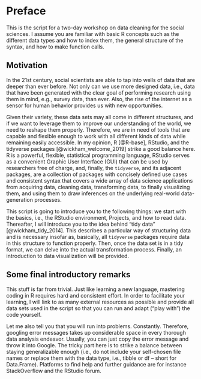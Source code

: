 # Preface {.unnumbered}

This is the script for a two-day workshop on data cleaning for the social sciences. I assume you are familiar with basic R concepts such as the different data types and how to index them, the general structure of the syntax, and how to make function calls.

## Motivation

In the 21st century, social scientists are able to tap into wells of data that are deeper than ever before. Not only can we use more designed data, i.e., data that have been generated with the clear goal of performing research using them in mind, e.g., survey data, than ever. Also, the rise of the internet as a sensor for human behavior provides us with new opportunities.

Given their variety, these data sets may all come in different structures, and if we want to leverage them to improve our understanding of the world, we need to reshape them properly. Therefore, we are in need of tools that are capable and flexible enough to work with all different kinds of data while remaining easily accessible. In my opinion, R [@R-base], RStudio, and the tidyverse packages [@wickham_welcome_2019] strike a good balance here. R is a powerful, flexible, statistical programming language, RStudio serves as a convenient Graphic User Interface (GUI) that can be used by researchers free of charge, and, finally, the `tidyverse`, and its adjacent packages, are a collection of packages with concisely defined use cases and consistent syntax that covers a wide array of data science applications from acquiring data, cleaning data, transforming data, to finally visualizing them, and using them to draw inferences on the underlying real-world data-generation processes.

This script is going to introduce you to the following things: we start with the basics, i.e., the RStudio environment, Projects, and how to read data. Thereafter, I will introduce you to the idea behind "tidy data" [@wickham_tidy_2014]. This describes a particular way of structuring data and is necessary insofar as, basically, all `tidyverse` packages require data in this structure to function properly. Then, once the data set is in a tidy format, we can delve into the actual transformation process. Finally, an introduction to data visualization will be provided.

## Some final introductory remarks

This stuff is far from trivial. Just like learning a new language, mastering coding in R requires hard and consistent effort. In order to facilitate your learning, I will link to as many external resources as possible and provide all data sets used in the script so that you can run and adapt ("play with") the code yourself.

Let me also tell you that you will run into problems. Constantly. Therefore, googling error messages takes up considerable space in every thorough data analysis endeavor. Usually, you can just copy the error message and throw it into Google. The tricky part here is to strike a balance between staying generalizable enough (i.e., do not include your self-chosen file names or replace them with the data type, i.e., tibble or df -- short for Data.Frame). Platforms to find help and further guidance are for instance StackOverflow and the RStudio forum.
